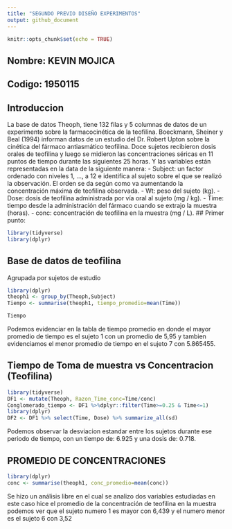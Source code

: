 ```yaml
---
title: "SEGUNDO PREVIO DISEÑO EXPERIMENTOS"
output: github_document
---
```


```r
knitr::opts_chunk$set(echo = TRUE)
```
## Nombre: KEVIN MOJICA
## Codigo: 1950115

## Introduccion

La base de datos Theoph, tiene 132 filas y 5 columnas de datos de un experimento sobre la farmacocinética de la teofilina. Boeckmann, Sheiner y Beal (1994) informan datos de un estudio del Dr. Robert Upton sobre la cinética del fármaco antiasmático teofilina. Doce sujetos recibieron dosis orales de teofilina y luego se midieron las concentraciones séricas en 11 puntos de tiempo durante las siguientes 25 horas. Y las variables están representadas en la data de la siguiente manera:
- Subject: un factor ordenado con niveles 1, ..., a 12 e identifica al sujeto sobre el que se realizó la observación. El orden se da según como va aumentando la concentración máxima de teofilina observada. 
- Wt: peso del sujeto (kg).
- Dose: dosis de teofilina administrada por vía oral al sujeto (mg / kg).
- Time: tiempo desde la administración del fármaco cuando se extrajo la muestra (horas).
- conc: concentración de teofilina en la muestra (mg / L).
## Primer punto:



```r
library(tidyverse)
library(dplyr)

```

## Base de datos de teofilina

Agrupada por sujetos de estudio 

```r
library(dplyr)
theoph1 <- group_by(Theoph,Subject)
Tiempo <- summarise(theoph1, tiempo_promedio=mean(Time))

Tiempo
```

Podemos evidenciar en la tabla de tiempo promedio en donde el mayor promedio de tiempo es el sujeto 1 con un promedio de 5,95 y tambien evidenciamos el menor promedio de tiempo en el sujeto 7 con 5.865455.

## Tiempo de Toma de muestra vs Concentracion (Teofilina)


```r
library(tidyverse)
DF1 <- mutate(Theoph, Razon_Time_conc=Time/conc)
Conglomerado_tiempo <- DF1 %>%dplyr::filter(Time>=0.25 & Time<=1)
library(dplyr)
DF2 <- DF1 %>% select(Time, Dose) %>% summarize_all(sd)

```

Podemos observar la desviacion estandar entre los sujetos durante ese periodo de tiempo, con un tiempo de: 6.925 y una dosis de: 0.718.


## PROMEDIO DE CONCENTRACIONES 


```r
library(dplyr)
conc <- summarise(theoph1, conc_promedio=mean(conc))

```
Se hizo un análisis libre en el cual se analizo dos variables estudiadas en este caso hice el promedio de la concentración de teofilina en la muestra podemos ver que el sujeto numero 1 es mayor con 6,439 y el numero menor es el sujeto 6 con 3,52


